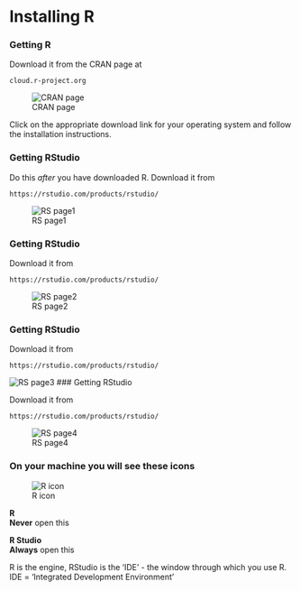 
# Installing R

### Getting R

Download it from the CRAN page at

```
cloud.r-project.org
```

![CRAN page](images/cran_page.png)

Click on  the appropriate download link for your operating system and follow the installation instructions.


### Getting RStudio

Do this _after_ you have downloaded R. Download it from


```
https://rstudio.com/products/rstudio/
```

![RS page1](images/rs1.png)

### Getting RStudio

Download it from


```
https://rstudio.com/products/rstudio/
```

![RS page2](images/rs2.png)

### Getting RStudio

Download it from


```
https://rstudio.com/products/rstudio/
```

![RS page3](images/rs3.png)
### Getting RStudio

Download it from


```
https://rstudio.com/products/rstudio/
```

![RS page4](images/rs4.png)

### On your machine you will see these icons



![R icon](images/r_icon.png)

__R__  
__Never__ open this


__R Studio__  
__Always__ open this

 
  

R is the engine, RStudio is the 'IDE' - the window through which you use R.  
IDE = 'Integrated Development Environment'


